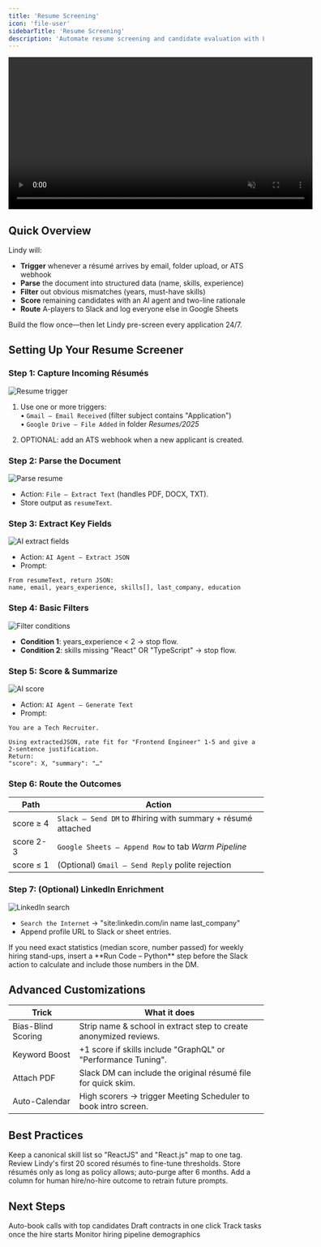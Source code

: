 ```yaml
---
title: 'Resume Screening'
icon: 'file-user'
sidebarTitle: 'Resume Screening'
description: 'Automate resume screening and candidate evaluation with Lindy'
---
```


<div style={{ display: 'flex', justifyContent: 'center', margin: '2rem 0' }}>
  <div className="video-card">
    <video
      src="https://lindy-docs-content.nyc3.digitaloceanspaces.com/Human%20in%20Loop.mp4"
      width="600"
      autoPlay
      muted
      loop
      playsInline
      style={{ display: 'block', width: '100%', borderRadius: '16px' }}
    />
  </div>
</div>

## Quick Overview

Lindy will:

- **Trigger** whenever a résumé arrives by email, folder upload, or ATS webhook  
- **Parse** the document into structured data (name, skills, experience)  
- **Filter** out obvious mismatches (years, must-have skills)  
- **Score** remaining candidates with an AI agent and two-line rationale  
- **Route** A-players to Slack and log everyone else in Google Sheets  

Build the flow once—then let Lindy pre-screen every application 24/7.

## Setting Up Your Resume Screener

### Step 1: Capture Incoming Résumés

<Frame>
  <img src="/lindy-brand-assets/placeholder.png" alt="Resume trigger" />
</Frame>

1. Use one or more triggers:  
   • `Gmail – Email Received` (filter subject contains "Application")  
   • `Google Drive – File Added` in folder *Resumes/2025*  

2. OPTIONAL: add an ATS webhook when a new applicant is created.

### Step 2: Parse the Document

<Frame>
  <img src="/lindy-brand-assets/placeholder.png" alt="Parse resume" />
</Frame>

- Action: `File – Extract Text` (handles PDF, DOCX, TXT).  
- Store output as `resumeText`.

### Step 3: Extract Key Fields

<Frame>
  <img src="/lindy-brand-assets/placeholder.png" alt="AI extract fields" />
</Frame>

- Action: `AI Agent – Extract JSON`  
- Prompt:

```
From resumeText, return JSON:
name, email, years_experience, skills[], last_company, education
```

### Step 4: Basic Filters

<Frame>
  <img src="/lindy-brand-assets/placeholder.png" alt="Filter conditions" />
</Frame>

- **Condition 1**: years_experience < 2 → stop flow.  
- **Condition 2**: skills missing "React" OR "TypeScript" → stop flow.

### Step 5: Score & Summarize

<Frame>
  <img src="/lindy-brand-assets/placeholder.png" alt="AI score" />
</Frame>

- Action: `AI Agent – Generate Text`  
- Prompt:

```
You are a Tech Recruiter.

Using extractedJSON, rate fit for "Frontend Engineer" 1-5 and give a 2-sentence justification.
Return:
"score": X, "summary": "…"
```

### Step 6: Route the Outcomes

| Path | Action |
|------|--------|
| score ≥ 4 | `Slack – Send DM` to #hiring with summary + résumé attached |
| score 2-3 | `Google Sheets – Append Row` to tab *Warm Pipeline* |
| score ≤ 1 | (Optional) `Gmail – Send Reply` polite rejection |

### Step 7: (Optional) LinkedIn Enrichment

<Frame>
  <img src="/lindy-brand-assets/placeholder.png" alt="LinkedIn search" />
</Frame>

- `Search the Internet` → "site:linkedin.com/in name last_company"  
- Append profile URL to Slack or sheet entries.

<Tip>
If you need exact statistics (median score, number passed) for weekly hiring stand-ups, insert a **Run Code – Python** step before the Slack action to calculate and include those numbers in the DM.
</Tip>

## Advanced Customizations

| Trick             | What it does                                                      |
|-------------------|--------------------------------------------------------------------|
| Bias-Blind Scoring | Strip name & school in extract step to create anonymized reviews. |
| Keyword Boost      | +1 score if skills include "GraphQL" or "Performance Tuning".     |
| Attach PDF         | Slack DM can include the original résumé file for quick skim.     |
| Auto-Calendar      | High scorers → trigger Meeting Scheduler to book intro screen.    |

## Best Practices

<AccordionGroup>
  <Accordion title="Standardize Skills">
    Keep a canonical skill list so "ReactJS" and "React.js" map to one tag.
  </Accordion>
  
  <Accordion title="Human Calibration">
    Review Lindy's first 20 scored résumés to fine-tune thresholds.
  </Accordion>
  
  <Accordion title="Privacy Compliance">
    Store résumés only as long as policy allows; auto-purge after 6 months.
  </Accordion>
  
  <Accordion title="Feedback Loop">
    Add a column for human hire/no-hire outcome to retrain future prompts.
  </Accordion>
</AccordionGroup>

## Next Steps

<CardGroup cols={2}>
  <Card title="Interview Scheduler" href="/tutorials/meeting-scheduler" icon="calendar-plus">
    Auto-book calls with top candidates
  </Card>
  <Card title="Offer Letter Generator" href="/tutorials/offer-generator" icon="file-invoice">
    Draft contracts in one click
  </Card>
  <Card title="Onboarding Checklist" href="/tutorials/onboarding-bot" icon="clipboard-list">
    Track tasks once the hire starts
  </Card>
  <Card title="Diversity Dashboard" href="/tutorials/diversity-report" icon="chart-pie">
    Monitor hiring pipeline demographics
  </Card>
</CardGroup>